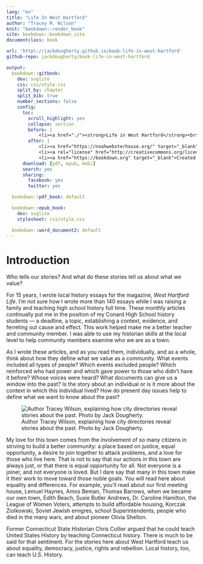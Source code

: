 ```yaml
---
lang: "en"
title: "Life In West Hartford"
author: "Tracey M. Wilson"
knit: "bookdown::render_book"
site: bookdown::bookdown_site
documentclass: book

url: 'http\://jackdougherty.github.io/book-life-in-west-hartford'
github-repo: jackdougherty/book-life-in-west-hartford

output:
  bookdown::gitbook:
    dev: svglite
    css: css/style.css
    split_by: chapter
    split_bib: true
    number_sections: false
    config:
      toc:
        scroll_highlight: yes
        collapse: section
        before: |
            <li><a href="./"><strong>Life in West Hartford</strong><br>by Tracey M. Wilson</a></li>
        after: |
            <li><a href="https://noahwebsterhouse.org/" target="_blank">Open-access book</br>published by</br>Noah Webster House</a></li>
            <li><a rel="license" href="http://creativecommons.org/licenses/by-nc-nd/4.0/"><img alt="Creative Commons License" style="border-width:0" src="https://i.creativecommons.org/l/by-nc-nd/4.0/88x31.png" /></a></li>
            <li><a href="https://bookdown.org" target="_blank">Created with Bookdown</a></li>
      download: [pdf, epub, mobi]
      search: yes
      sharing:
        facebook: yes
        twitter: yes

  bookdown::pdf_book: default

  bookdown::epub_book:
    dev: svglite
    stylesheet: css/style.css

  bookdown::word_document2: default
---
```

# Introduction {-}

Who tells our stories? And what do these stories tell us about what we value?  

For 15 years, I wrote local history essays for the magazine, *West Hartford Life*. I’m not sure how I wrote more than 140 essays while I was raising a family and teaching high school history full time. These monthly articles continually put me in the position of my Conard High School history students --- a deadline, a topic, establishing a context, evidence, and ferreting out cause and effect. This work helped make me a better teacher and community member. I was able to use my historian skills at the local level to help community members examine who we are as a town.

As I wrote these articles, and as you read them, individually, and as a whole, think about how they define what we value as a community. What events included all types of people? Which events excluded people? Which reinforced who had power and which gave power to those who didn’t have it before? Whose voices were heard? What documents can give us a window into the past? Is the story about an individual or is it more about the context in which this individual lived? How do present day issues help to define what we want to know about the past?

![Author Tracey Wilson, explaining how city directories reveal stories about the past. Photo by Jack Dougherty.](images/0-Wilson.jpg)

My love for this town comes from the involvement of so many citizens in striving to build a better community: a place based on justice, equal opportunity, a desire to join together to attack problems, and a love for those who live here. That is not to say that our actions in this town are always just, or that there is equal opportunity for all. Not everyone is a joiner, and not everyone is loved. But I dare say that many in this town make it their work to move toward those noble goals. You will read here about equality and differences. For example, you’ll read about our first meeting house, Lemuel Haynes, Amos Beman, Thomas Barrows, when we became our own town, Edith Beach, Susie Butler Andrews, Dr. Caroline Hamilton, the League of Women Voters, attempts to build affordable housing, Korczak Ziolkowski, Soviet Jewish emigres, school Superintendents, people who died in the many wars, and about pioneer Olivia Shelton.

Former Connecticut State Historian Chris Collier argued that he could teach United States History by teaching Connecticut history. There is much to be said for that sentiment. For the stories here about West Hartford teach us about equality, democracy, justice, rights and rebellion. Local history, too, can teach U.S. History.
